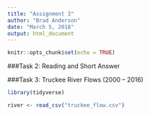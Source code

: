 ```yaml
---
title: "Assignment 3"
author: "Brad Anderson"
date: "March 5, 2018"
output: html_document
---
```


```r
knitr::opts_chunk$set(echo = TRUE)
```
###Task 2: Reading and Short Answer



###Task 3: Truckee River Flows (2000 – 2016)

```r

library(tidyverse)

river <- read_csv("truckee_flow.csv")
```




